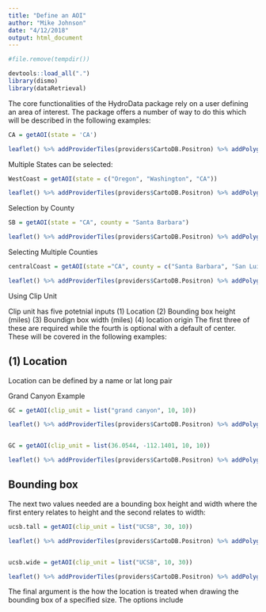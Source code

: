 ```yaml
---
title: "Define an AOI"
author: "Mike Johnson"
date: "4/12/2018"
output: html_document
---
```


```r
#file.remove(tempdir())

devtools::load_all(".")
library(dismo)
library(dataRetrieval)

```

The core functionalities of the HydroData package rely on a user defining an area of interest. The package offers a number of way to do this which will be described in the following examples:

```r
CA = getAOI(state = 'CA')

leaflet() %>% addProviderTiles(providers$CartoDB.Positron) %>% addPolygons(data = CA,fillColor = "transparent", color = "black", weight = 4)


```

Multiple States can be selected:

```r
WestCoast = getAOI(state = c("Oregon", "Washington", "CA"))

leaflet() %>% addProviderTiles(providers$CartoDB.Positron) %>% addPolygons(data = WestCoast,fillColor = "transparent", color = "black", weight = 4)

```

Selection by County

```r
SB = getAOI(state = "CA", county = "Santa Barbara")

leaflet() %>% addProviderTiles(providers$CartoDB.Positron) %>% addPolygons(data = SB,fillColor = "transparent", color = "black", weight = 4)

```

Selecting Multiple Counties

```r
centralCoast = getAOI(state ="CA", county = c("Santa Barbara", "San Luis Obispo", "Ventura"))

leaflet() %>% addProviderTiles(providers$CartoDB.Positron) %>% addPolygons(data = centralCoast,fillColor = "transparent", color = "black", weight = 4)

```



Using Clip Unit

Clip unit has five potetnial inputs (1) Location (2) Bounding box height (miles) (3) Boundign box width (miles) (4) location origin
The first three of these are required while the fourth is optional with a default of center. These will be covered in the following examples: 

## (1) Location

Location can be defined by a name or lat long pair

Grand Canyon Example 

```r
GC = getAOI(clip_unit = list("grand canyon", 10, 10))

leaflet() %>% addProviderTiles(providers$CartoDB.Positron) %>% addPolygons(data = GC,fillColor = "transparent", color = "black", weight = 4)


GC = getAOI(clip_unit = list(36.0544, -112.1401, 10, 10))

leaflet() %>% addProviderTiles(providers$CartoDB.Positron) %>% addPolygons(data = GC,fillColor = "transparent", color = "black", weight = 4)
```


## Bounding box

The next two values needed are a bounding box height and width where the first entery relates to height and the second relates to width: 

```r
ucsb.tall = getAOI(clip_unit = list("UCSB", 30, 10))

leaflet() %>% addProviderTiles(providers$CartoDB.Positron) %>% addPolygons(data = ucsb.tall,fillColor = "transparent", color = "black", weight = 4)


ucsb.wide = getAOI(clip_unit = list("UCSB", 10, 30))

leaflet() %>% addProviderTiles(providers$CartoDB.Positron) %>% addPolygons(data = ucsb.wide, fillColor = "transparent", color = "black", weight = 4)
```

The final argument is the how the location is treated when drawing the bounding box of a specified size. The options include 

